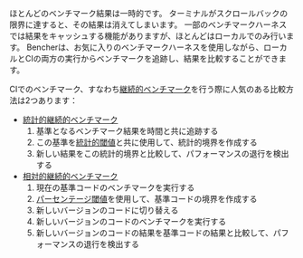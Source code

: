 ほとんどのベンチマーク結果は一時的です。
ターミナルがスクロールバックの限界に達すると、その結果は消えてしまいます。
一部のベンチマークハーネスでは結果をキャッシュする機能がありますが、ほとんどはローカルでのみ行います。
Bencherは、お気に入りのベンチマークハーネスを使用しながら、ローカルとCIの両方の実行からベンチマークを追跡し、結果を比較することができます。

CIでのベンチマーク、すなわち[継続的ベンチマーク][継続的ベンチマーク]を行う際に人気のある比較方法は2つあります：

- [統計的継続的ベンチマーク][統計的継続的ベンチマーク]
  1. 基準となるベンチマーク結果を時間と共に追跡する
  2. この基準を[統計的閾値][閾値]と共に使用して、統計的境界を作成する
  3. 新しい結果をこの統計的境界と比較して、パフォーマンスの退行を検出する
- [相対的継続的ベンチマーク][相対的継続的ベンチマーク]
  1. 現在の基準コードのベンチマークを実行する
  2. [パーセンテージ閾値][パーセンテージ閾値]を使用して、基準コードの境界を作成する
  3. 新しいバージョンのコードに切り替える
  4. 新しいバージョンのコードのベンチマークを実行する
  5. 新しいバージョンのコードの結果を基準コードの結果と比較して、パフォーマンスの退行を検出する

[adapters]: /ja/docs/explanation/adapters/
[継続的ベンチマーク]: /ja/docs/explanation/continuous-benchmarking/
[閾値]: /ja/docs/explanation/thresholds/
[パーセンテージ閾値]: /ja/docs/explanation/thresholds/#percentage-thresholds

[統計的継続的ベンチマーク]: #統計的継続的ベンチマーク
[相対的継続的ベンチマーク]: #相対的継続的ベンチマーク